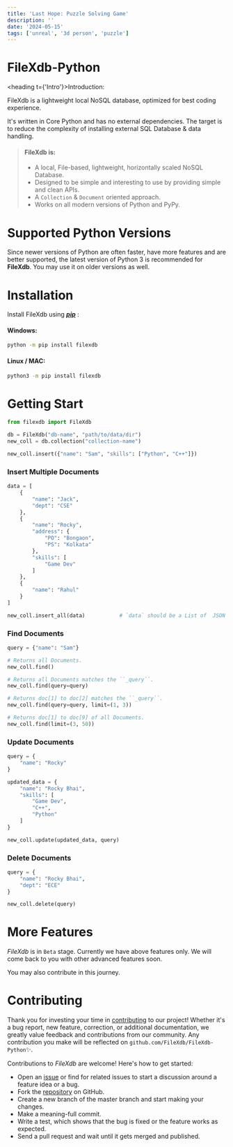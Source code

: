 ```yaml
---
title: 'Last Hope: Puzzle Solving Game'
description: ''
date: '2024-05-15'
tags: ['unreal', '3d person', 'puzzle']
---
```



# FileXdb-Python


<heading t={'Intro'}>Introduction:</heading>


FileXdb is a lightweight local NoSQL database, optimized for best coding experience.

It's written in Core Python and has no external dependencies. The target is to reduce the complexity of installing external SQL Database & data handling. 

> #### FileXdb is:
> - A local, File-based, lightweight, horizontally scaled NoSQL Database.
> - Designed to be simple and interesting to use by providing simple and clean APIs.
> - A `Collection` & `Document` oriented approach.
> - Works on all modern versions of Python and PyPy.


# Supported Python Versions
Since newer versions of Python are often faster, have more features and are better supported, the latest version of Python 3 is recommended for **FileXdb**. You may use it on older versions as well.

# Installation
Install FileXdb using _**[pip](https://pip.pypa.io/en/stable/getting-started/)**_ :

#### Windows:
```sh
python -m pip install filexdb
```

#### Linux / MAC:
```sh
python3 -m pip install filexdb
```

# Getting Start
```python
from filexdb import FileXdb

db = FileXdb("db-name", "path/to/data/dir")
new_coll = db.collection("collection-name")

new_coll.insert({"name": "Sam", "skills": ["Python", "C++"]})
```


### Insert Multiple Documents
```python
data = [
    {
        "name": "Jack",
        "dept": "CSE"
    },
    {
        "name": "Rocky", 
        "address": {
            "PO": "Bongaon", 
            "PS": "Kolkata"
        }, 
        "skills": [
            "Game Dev"
        ]
    },
    {
        "name": "Rahul"
    }
]

new_coll.insert_all(data)           # `data` should be a List of  JSON Object
```


### Find Documents

```python
query = {"name": "Sam"}

# Returns all Documents.
new_coll.find()  

# Returns all Documents matches the ``_query``.
new_coll.find(query=query)  

# Returns doc[1] to doc[2] matches the ``_query``.
new_coll.find(query=query, limit=(1, 3))  

# Returns doc[1] to doc[9] of all Documents.
new_coll.find(limit=(3, 50))
```


### Update Documents
```python
query = {
    "name": "Rocky"
}

updated_data = {
    "name": "Rocky Bhai",
    "skills": [
        "Game Dev", 
        "C++", 
        "Python"
    ]
}

new_coll.update(updated_data, query)
```


### Delete Documents
```python
query = {
    "name": "Rocky Bhai", 
    "dept": "ECE"
}

new_coll.delete(query)
```

# More Features
_FileXdb_ is in `Beta` stage. Currently we have above features only. We will come back to you with other advanced features soon.

You may also contribute in this journey.



# Contributing

Thank you for investing your time in [contributing](https://github.com/FileXdb/FileXdb-Python/blob/master/CONTRIBUTING.md) to our project! Whether it's a bug report, new feature, correction, or additional documentation, we greatly value feedback and contributions from our community. Any contribution you make will be reflected on `github.com/FileXdb/FileXdb-Python`✨.

Contributions to _FileXdb_ are welcome! Here's how to get started:

- Open an [issue](https://github.com/FileXdb/FileXdb-Python/issues) or find for related issues to start a discussion around a feature idea or a bug.
- Fork the [repository](https://github.com/FileXdb/FileXdb-Python) on GitHub.
- Create a new branch of the master branch and start making your changes.
- Make a meaning-full commit.
- Write a test, which shows that the bug is fixed or the feature works as expected.
- Send a pull request and wait until it gets merged and published.
